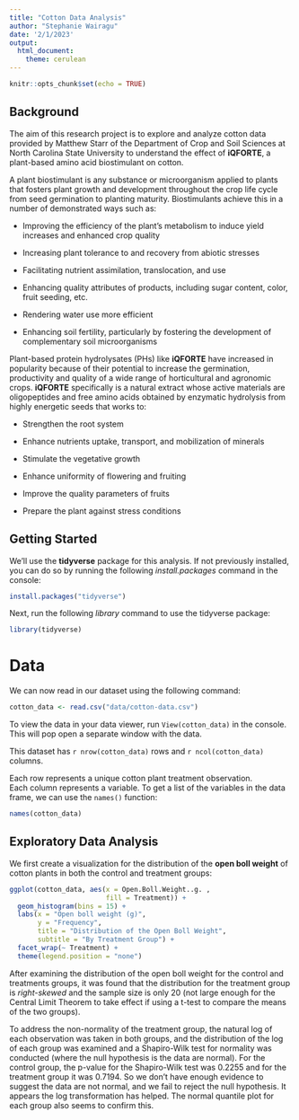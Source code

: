 ```yaml
---
title: "Cotton Data Analysis"
author: "Stephanie Wairagu"
date: '2/1/2023'
output: 
  html_document: 
    theme: cerulean
---
```


```r
knitr::opts_chunk$set(echo = TRUE)
```

## Background

The aim of this research project is to explore and analyze cotton data provided by Matthew Starr of the Department of Crop and Soil Sciences at North Carolina State University to understand the effect of **iQFORTE**, a plant-based amino acid biostimulant on cotton. 


A plant biostimulant is any substance or microorganism applied to plants that fosters plant growth and development throughout the crop life cycle from seed germination to planting maturity. Biostimulants achieve this in a number of demonstrated ways such as:

- Improving the efficiency of the plant's metabolism to induce yield increases and enhanced crop quality

- Increasing plant tolerance to and recovery from abiotic stresses

- Facilitating nutrient assimilation, translocation, and use

- Enhancing quality attributes of products, including sugar content, color, fruit seeding, etc.

- Rendering water use more efficient

- Enhancing soil fertility, particularly by fostering the development of complementary soil microorganisms

Plant-based protein hydrolysates (PHs) like **iQFORTE** have increased in popularity because of their potential to increase the germination, productivity and quality of a wide range of horticultural and agronomic crops. **iQFORTE** specifically is a natural extract whose active materials are oligopeptides and free amino acids obtained by enzymatic hydrolysis from highly energetic seeds that works to:

- Strengthen the root system

- Enhance nutrients uptake, transport, and mobilization of minerals

- Stimulate the vegetative growth

- Enhance uniformity of flowering and fruiting

- Improve the quality parameters of fruits

- Prepare the plant against stress conditions


## Getting Started

We'll use the **tidyverse** package for this analysis. If not previously installed, you can do so by running the following *install.packages* command in the console:

```r
install.packages("tidyverse")
```

Next, run the following *library* command to use the tidyverse package:

```r
library(tidyverse)
```


# Data

We can now read in our dataset using the following command:

```r
cotton_data <- read.csv("data/cotton-data.csv")
```


To view the data in your data viewer, run `View(cotton_data)` in the console. This will pop open a separate window with the data.


This dataset has `r nrow(cotton_data)` rows and `r ncol(cotton_data)` columns.

Each row represents a unique cotton plant treatment observation. \
Each column represents a variable. To get a list of the variables in the data frame, we can use the `names()` function:
```r
names(cotton_data)
```


## Exploratory Data Analysis

We first create a visualization for the distribution of the **open boll weight** of cotton plants in both the control and treatment groups: 

```r
ggplot(cotton_data, aes(x = Open.Boll.Weight..g. ,
                        fill = Treatment)) +
  geom_histogram(bins = 15) +
  labs(x = "Open boll weight (g)",
       y = "Frequency",
       title = "Distribution of the Open Boll Weight",
       subtitle = "By Treatment Group") +
  facet_wrap(~ Treatment) +
  theme(legend.position = "none")
```

After examining the distribution of the open boll weight for the control and treatments groups, it was found that the distribution for the treatment group is *right-skewed* and the sample size is only 20 (not large enough for the Central Limit Theorem to take effect if using a t-test to compare the means of the two groups).


To address the non-normality of the treatment group, the natural log of each observation was taken in both groups, and the distribution of the log of each group was examined and a Shapiro-Wilk test for normality was conducted (where the null hypothesis is the data are normal). For the control group, the p-value for the Shapiro-Wilk test was 0.2255 and for the treatment group it was 0.7194. So we don’t have enough evidence to suggest the data are not normal, and we fail to reject the null hypothesis. It appears the log transformation has helped. The normal quantile plot for each group also seems to confirm this.


